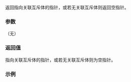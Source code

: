 {{cpp/thread/unique_lock/title|mutex}}
{{cpp/thread/unique_lock/navbar}}
{{dcl begin}}
{{dcl|since=c++11|1=
mutex_type* mutex() const noexcept;
}}
{{dcl end}}

返回指向关联互斥体的指针，或若无关联互斥体则返回空指针。

===参数===
（无）

===返回值===
指向关联互斥体的指针，或若无关联互斥体则为空指针。

===示例===
{{example}}

{{langlinks|de|en|es|fr|it|ja|pt|ru}}